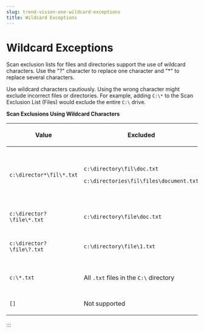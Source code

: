 ```yaml
---
slug: trend-vision-one-wildcard-exceptions
title: Wildcard Exceptions
---
```

# Wildcard Exceptions

Scan exclusion lists for files and directories support the use of wildcard characters. Use the "?" character to replace one character and "\*" to replace several characters.

Use wildcard characters cautiously. Using the wrong character might exclude incorrect files or directories. For example, adding `C:\*` to the Scan Exclusion List (Files) would exclude the entire `C:\` drive.

**Scan Exclusions Using Wildcard Characters**

<table>
<colgroup>
<col style="width: 25%" />
<col style="width: 35%" />
<col style="width: 40%" />
</colgroup>
<thead>
<tr>
<th><p>Value</p></th>
<th><p>Excluded</p></th>
<th><p>Not Excluded</p></th>
</tr>
</thead>
<tbody>
<tr>
<td><p><code>c:\director*\fil\*.txt</code></p></td>
<td><p><code>c:\directory\fil\doc.txt</code></p>
<p><code>c:\directories\fil\files\document.txt</code></p></td>
<td><p><code>c:\directory\file\</code></p>
<p><code>c:\directories\files\</code></p>
<p><code>c:\directory\file\doc.txt</code></p>
<p><code>c:\directories\files\document.txt</code></p></td>
</tr>
<tr>
<td><p><code>c:\director?\file\*.txt</code></p></td>
<td><p><code>c:\directory\file\doc.txt</code></p></td>
<td><p><code>c:\directories\file\document.txt</code></p></td>
</tr>
<tr>
<td><p><code>c:\director?\file\?.txt</code></p></td>
<td><p><code>c:\directory\file\1.txt</code></p></td>
<td><p><code>c:\directory\file\doc.txt</code></p>
<p><code>c:\directories\file\document.txt</code></p></td>
</tr>
<tr>
<td><p><code>c:\*.txt</code></p></td>
<td><p>All <code>.txt</code> files in the <code>C:\</code> directory</p></td>
<td><p>All other file types in the <code>C:\</code> directory</p></td>
</tr>
<tr>
<td><p><code>[]</code></p></td>
<td><p>Not supported</p></td>
<td><p>Not supported</p></td>
</tr>
</tbody>
</table>
:::
